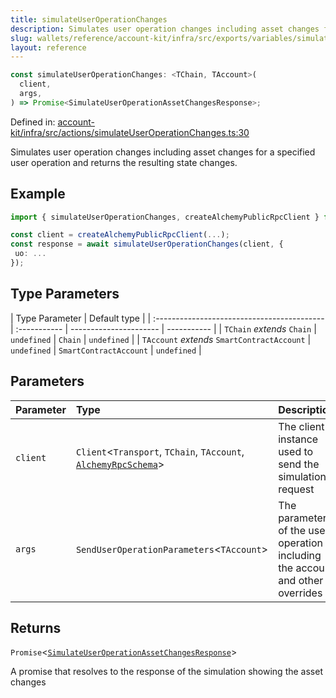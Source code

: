 ```yaml
---
title: simulateUserOperationChanges
description: Simulates user operation changes including asset changes for a specified user operation and returns the resulting state changes.
slug: wallets/reference/account-kit/infra/src/exports/variables/simulateUserOperationChanges
layout: reference
---
```


```ts
const simulateUserOperationChanges: <TChain, TAccount>(
  client,
  args,
) => Promise<SimulateUserOperationAssetChangesResponse>;
```

Defined in: [account-kit/infra/src/actions/simulateUserOperationChanges.ts:30](https://github.com/alchemyplatform/aa-sdk/blob/49e74eee8606f480b200b4612d00d950da8a8742/account-kit/infra/src/actions/simulateUserOperationChanges.ts#L30)

Simulates user operation changes including asset changes for a specified user operation and returns the resulting state changes.

## Example

```ts
import { simulateUserOperationChanges, createAlchemyPublicRpcClient } from "@account-kit/infra";

const client = createAlchemyPublicRpcClient(...);
const response = await simulateUserOperationChanges(client, {
 uo: ...
});
```

## Type Parameters

| Type Parameter                              | Default type |
| :------------------------------------------ | :----------- | ---------------------- | ----------- |
| `TChain` _extends_ `Chain`                  | `undefined`  | `Chain`                | `undefined` |
| `TAccount` _extends_ `SmartContractAccount` | `undefined`  | `SmartContractAccount` | `undefined` |

## Parameters

| Parameter | Type                                                                                                     | Description                                                                    |
| :-------- | :------------------------------------------------------------------------------------------------------- | :----------------------------------------------------------------------------- |
| `client`  | `Client`\<`Transport`, `TChain`, `TAccount`, [`AlchemyRpcSchema`](../type-aliases/AlchemyRpcSchema.mdx)> | The client instance used to send the simulation request                        |
| `args`    | `SendUserOperationParameters`\<`TAccount`>                                                               | The parameters of the user operation including the account and other overrides |

## Returns

`Promise`\<[`SimulateUserOperationAssetChangesResponse`](../type-aliases/SimulateUserOperationAssetChangesResponse.mdx)>

A promise that resolves to the response of the simulation showing the asset changes
